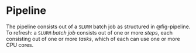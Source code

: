 # Pipeline

The pipeline consists out of a `SLURM` batch job as structured in @fig-pipeline.
To refresh: a `SLURM` _batch job_ consists out of one or more _steps_,
each consisting out of one or more _tasks_, which of each can use one or more CPU cores.